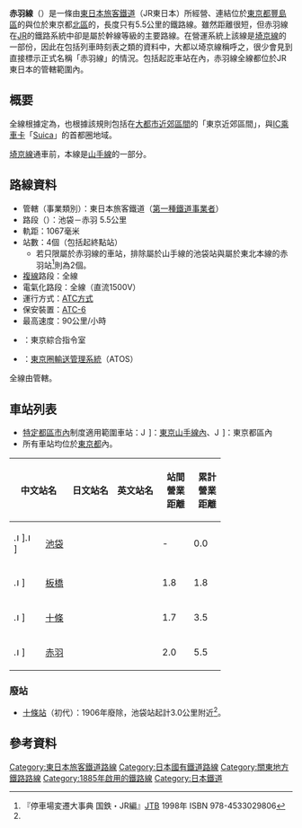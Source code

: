 {{Infobox 鐵道路線
|日文原名=赤羽線
|平假名=あかばねせん
|羅馬拼音=Akabane sen
|路線名稱=[[File:JR_logo_(east).svg|35px]] 赤羽線
|路線顏色=green
|圖片=JR East E233-7000 Series Saikyō Line at Jūjō Station.jpg
|圖片大小=300px
|圖片說明=將進入[[十條站_(東京都)|十條站]]的[[JR東日本E233系電力動車組|E233系7000番台]]電聯車（2018年3月2日）
|所在地={{JPN}}[[東京都|東京都]]
|起點=[[池袋站|池袋站]]
|終點=[[赤羽站|赤羽站]]
|站數=4個
|通車=1885年3月1日
|擁有者=[[File:JR_logo_(east).svg|25px]] [[東日本旅客鐵道|東日本旅客鐵道]]（JR東日本）
|營運者=[[File:JR_logo_(east).svg|25px]] 東日本旅客鐵道（JR東日本）
|車輛基地=
|使用車輛=參見[[#車輛|車輛]]
|路線構造=
|路線距離=5.5公里
|營業距離=
|軌距=1,067毫米
|軌道數量=[[複線鐵路|複線]]
|電氣化方式=[[直流電|直流電]]1,500 [[伏特|V]]<br>[[高架電纜|高架電纜]]
|最大坡度=
|最小曲線半徑=
|閉塞方式=[[閉塞_(鐵路)#列車間の間隔を確保する装置による方法|ATC方式]]
|保安裝置=[[列車自動控制系統#ATC-6形|ATC-6]]
|最高速度=90公里/小時
|路線圖=
}}

'''赤羽線'''（{{jpn|j=赤羽線|hg=あかばねせん|rm=Akabane sen|f=y}}）是一條由[[東日本旅客鐵道|東日本旅客鐵道]]（JR東日本）所經營、連結位於[[東京都|東京都]][[豐島區|豐島區]]的{{ST|池袋|1}}與位於東京都[[北區_(東京都)|北區]]的{{ST|赤羽|1}}，長度只有5.5公里的鐵路線。雖然距離很短，但赤羽線在[[JR|JR]]的鐵路系統中卻是屬於幹線等級的主要路線。在營運系統上該線是[[埼京線|埼京線]]的一部份，因此在包括列車時刻表之類的資料中，大都以埼京線稱呼之，很少會見到直接標示正式名稱「赤羽線」的情況。包括起訖車站在內，赤羽線全線都位於JR東日本{{link-ja|東日本旅客鐵道東京支社|東日本旅客鉄道東京支社|東京支社}}的管轄範圍內。

== 概要 ==
全線根據{{link-ja|旅客營業規則|旅客営業規則}}定為{{link-ja|電車特定區間|電車特定区間}}，也根據該規則包括在[[大都市近郊區間_(JR)|大都市近郊區間]]的「東京近郊區間」，與[[IC卡|IC]][[乘車卡|乘車卡]]「[[Suica|Suica]]」的首都圈地域。

[[埼京線|埼京線]]通車前，本線是[[山手線|山手線]]的一部分。
==路線資料==
* 管轄（事業類別）：東日本旅客鐵道（[[鐵路公司|第一種鐵道事業者]]）
* 路段（{{link-ja|營業距離|営業キロ}}）：池袋－赤羽 5.5公里
* 軌距：1067毫米
* 站數：4個（包括起終點站）
** 若只限屬於赤羽線的車站，排除屬於山手線的池袋站與屬於東北本線的赤羽站<ref>『停車場変遷大事典 国鉄・JR編』[[ジェイティービー|JTB]] 1998年 ISBN 978-4533029806</ref>則為2個。
* [[複線鐵路|複線]]路段：全線
* 電氣化路段：全線（直流1500V）
* 運行方式：[[閉塞_(鐵路)#列車間の間隔を確保する装置による方法|ATC方式]]
* 保安裝置：[[列車自動控制系統#ATC-6形|ATC-6]]
* 最高速度：90公里/小時
* {{link-ja|運轉指令所|運転指令所}}：東京綜合指令室
* {{link-ja|列車運行管理系統|列車運行管理システム}}：[[東京圈輸送管理系統|東京圈輸送管理系統]]（ATOS）

全線由{{link-ja|東日本旅客鐵道東京支社|東日本旅客鉄道東京支社|東京支社}}管轄。

==車站列表==
{{Main|埼京線#車站列表}}

* [[特定都區市內|特定都區市內]]制度適用範圍車站：[[File:JR_area_YAMA.svg|14px]]]：[[東京山手線內|東京山手線內]]、[[File:JR_area_KU.svg|14px]]]：東京都區內
* 所有車站均位於[[東京都|東京都]]內。

{| class="wikitable" rules="all" style="text-align:left;"
|-
!colspan="2"|中文站名
!日文站名
!英文站名
!style="width:2.5em; text-align:right"|站間營業距離
!style="width:2.5em; text-align:right"|累計營業距離
!style="width:5em;"|所在地
|-
|style="width:2.5em;"|[[File:JR_area_YAMA.svg|14px]]][[File:JR_area_KU.svg|14px]]]
|[[池袋站|池袋]]
|{{lang|ja|池袋}}
|{{lang|en|Ikebukuro}}
| -
|0.0
|[[豐島區|豐島區]]
|-
|[[File:JR_area_KU.svg|14px]]]
|[[板橋站_(日本)|板橋]]
|{{lang|ja|板橋}}
|{{lang|en|Itabashi}}
|1.8
|1.8
|[[板橋區_(日本)|板橋區]]
|-
|[[File:JR_area_KU.svg|14px]]]
|[[十條站_(東京都)|十條]]
|{{lang|ja|十条}}
|{{lang|en|Jūjō}}
|1.7
|3.5
|rowspan="2"|[[北區_(東京都)|北區]]
|-
|[[File:JR_area_KU.svg|14px]]]
|[[赤羽站|赤羽]]
|{{lang|ja|赤羽}}
|{{lang|en|Akabane}}
|2.0
|5.5
|}
=== 廢站 ===
* [[十條站_(東京都)#歷史|十條站]]（初代）：1906年廢除，池袋站起計3.0公里附近<ref name="RAJ5 29" />。
== 參考資料 ==
{{Reflist}}

{{東日本旅客鐵道路線}}
{{JR東京近郊路線}}
{{東日本旅客鐵道東京支社}}
{{DEFAULTSORT:Akabane-Sen}}
[[Category:東日本旅客鐵道路線|Category:東日本旅客鐵道路線]]
[[Category:日本國有鐵道路線|Category:日本國有鐵道路線]]
[[Category:關東地方鐵路路線|Category:關東地方鐵路路線]]
[[Category:1885年啟用的鐵路線|Category:1885年啟用的鐵路線]]
[[Category:日本鐵道|Category:日本鐵道]]